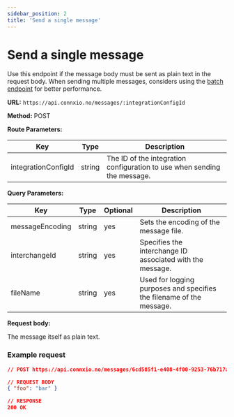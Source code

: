 ```yaml
---
sidebar_position: 2
title: 'Send a single message'
---
```


# Send a single message

Use this endpoint if the message body must be sent as plain text in the request body. When sending multiple messages, considers using the [batch endpoint](/reference/messages/send-batch) for better performance.


**URL:** `https://api.connxio.no/messages/:integrationConfigId`

**Method:** <span class="method post">POST</span>

**Route Parameters:**

| Key        | Type   | Description |
| ---------- | ------ | ----------- |
| integrationConfigId | string | The ID of the integration configuration to use when sending the message. |

**Query Parameters:**

| Key        | Type   | Optional | Description |
| ---------- | ------ | -------- | ----------- |
| messageEncoding | string | yes | Sets the encoding of the message file. |
| interchangeId | string | yes | Specifies the interchange ID associated with the message. |
| fileName | string | yes | Used for logging purposes and specifies the filename of the message. |

**Request body:** 

The message itself as plain text.

### **Example request**

```json
// POST https://api.connxio.no/messages/6cd585f1-e408-4f00-9253-76b717ab12de

// REQUEST BODY
{ "foo": "bar" }

// RESPONSE
200 OK
```